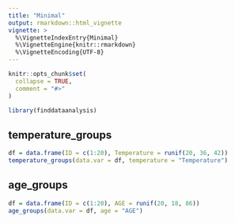 ```yaml
---
title: "Minimal"
output: rmarkdown::html_vignette
vignette: >
  %\VignetteIndexEntry{Minimal}
  %\VignetteEngine{knitr::rmarkdown}
  %\VignetteEncoding{UTF-8}
---
```


```r
knitr::opts_chunk$set(
  collapse = TRUE,
  comment = "#>"
)
```

```r
library(finddataanalysis)
```

<!-- This vignette is generated by fusen: do not edit by hand -->

<!--
 You need to run the 'description' chunk in the '0-dev_history.Rmd' file before continuing your code there.
-->

## temperature_groups

    

  

```r

df = data.frame(ID = c(1:20), Temperature = runif(20, 36, 42))
temperature_groups(data.var = df, temperature = "Temperature")
```

  

  

## age_groups

    

  

```r
df = data.frame(ID = c(1:20), AGE = runif(20, 18, 86))
age_groups(data.var = df, age = "AGE")
```

  

  


